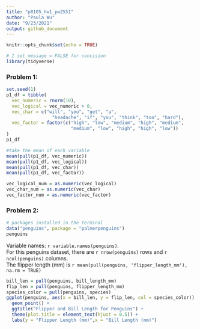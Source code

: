 ```yaml
---
title: "p8105_hw1_pw2551"
author: "Paula Wu"
date: "9/23/2021"
output: github_document
---
```


```r
knitr::opts_chunk$set(echo = TRUE)
```

```r
# I set message = FALSE for concision
library(tidyverse)
```

### **Problem 1**:
```r
set.seed(1) 
p1_df = tibble(
  vec_numeric = rnorm(10),
  vec_logical = vec_numeric > 0,
  vec_char = c("will", "you", "get", "a", 
                 "headache", "if", "you", "think", "too", "hard"),
  vec_factor = factor(c("high", "low", "medium", "high", "medium", 
                        "medium", "low", "high", "high", "low"))
)
p1_df
```
```r
#take the mean of each variable
mean(pull(p1_df, vec_numeric))
mean(pull(p1_df, vec_logical))
mean(pull(p1_df, vec_char))
mean(pull(p1_df, vec_factor))
```

```r
vec_logical_num = as.numeric(vec_logical)
vec_char_num = as.numeric(vec_char)
vec_factor_num = as.numeric(vec_factor)
```

### **Problem 2**:
```r
# packages installed in the terminal
data("penguins", package = "palmerpenguins")
penguins
```

Variable names: `r variable.names(penguins)`. <br>
For this penguins dataset, there are `r nrow(penguins)` rows 
and `r ncol(penguins)` columns. <br>
The flipper length (mm) is 
`r mean(pull(penguins, 'flipper_length_mm'), na.rm = TRUE)`

```r
bill_len = pull(penguins, bill_length_mm)
flip_len = pull(penguins, flipper_length_mm)
species_color = pull(penguins, species)
ggplot(penguins, aes(x = bill_len, y = flip_len, col = species_color)) + 
  geom_point() + 
  ggtitle("Flipper and Bill Length for Penguins") +
  theme(plot.title = element_text(hjust = 0.5)) +
  labs(y = "Flipper Length (mm)",x = "Bill Length (mm)")
```
